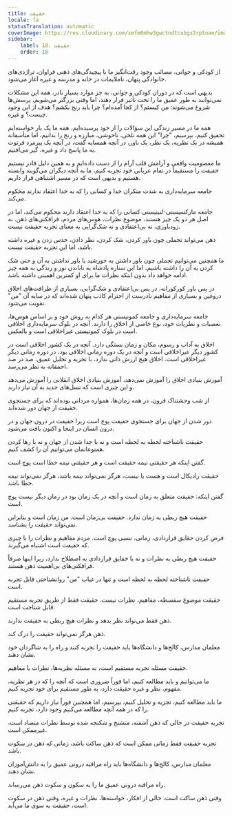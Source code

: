 ```yaml
---
title: حقیقت
locale: fa
statusTranslation: automatic
coverImage: https://res.cloudinary.com/xmfm6mhw3gwctndtcubgx2rptnae/image/upload/v1740337243/small_cover_educacion_fundamental_a051170f1c.webp
sidebar:
    label: 18. حقیقت
    order: 18
---
```

از کودکی و جوانی، مصائب وجود رقت‌انگیز ما با پیچیدگی‌های ذهنی فراوان، تراژدی‌های خانوادگی پنهان، ناملایمات در خانه و مدرسه و غیره آغاز می‌شود.

بدیهی است که در دوران کودکی و جوانی، به جز موارد بسیار نادر، همه این مشکلات نمی‌توانند به طور عمیق ما را تحت تأثیر قرار دهند، اما وقتی بزرگتر می‌شویم، پرسش‌ها شروع می‌شوند: من کیستم؟ از کجا آمده‌ام؟ چرا باید رنج بکشم؟ هدف از این وجود چیست؟ و غیره.

همه ما در مسیر زندگی این سؤالات را از خود پرسیده‌ایم، همه ما یک بار خواسته‌ایم تحقیق کنیم، بپرسیم، "چرا" این همه تلخی، ناخوشی، مبارزه و رنج را بدانیم، اما متأسفانه همیشه در یک نظریه، یک نظر، یک باور، در آنچه همسایه گفت، در آنچه یک پیرمرد فرتوت به ما پاسخ داد و غیره، گیر می‌افتیم.

ما معصومیت واقعی و آرامش قلب آرام را از دست داده‌ایم و به همین دلیل قادر نیستیم حقیقت را مستقیماً در تمام عریانی خود تجربه کنیم، ما به آنچه دیگران می‌گویند وابسته هستیم و بدیهی است که در مسیر اشتباهی قرار داریم.

جامعه سرمایه‌داری به شدت منکران خدا و کسانی را که به خدا اعتقاد ندارند محکوم می‌کند.

جامعه مارکسیستی-لنینیستی کسانی را که به خدا اعتقاد دارند محکوم می‌کند، اما در اصل هر دو یک چیز هستند، موضوع نظرات، هوس‌های مردم، فرافکنی‌های ذهن. نه زودباوری، نه بی‌اعتقادی و نه شک‌گرایی به معنای تجربه حقیقت نیست.

ذهن می‌تواند تجملی چون باور کردن، شک کردن، نظر دادن، حدس زدن و غیره داشته باشد، اما این تجربه حقیقت نیست.

ما همچنین می‌توانیم تجملی چون باور داشتن به خورشید یا باور نداشتن به آن و حتی شک کردن به آن را داشته باشیم، اما این ستاره پادشاه به تاباندن نور و زندگی به همه چیز ادامه خواهد داد بدون اینکه نظرات ما برای او کمترین اهمیتی داشته باشد.

در پس باور کورکورانه، در پس بی‌اعتقادی و شک‌گرایی، بسیاری از ظرافت‌های اخلاق دروغین و بسیاری از مفاهیم نادرست از احترام کاذب پنهان شده‌اند که در سایه آن "من" تقویت می‌شود.

جامعه سرمایه‌داری و جامعه کمونیستی هر کدام به روش خود و بر اساس هوس‌ها، تعصبات و نظریات خود، نوع خاصی از اخلاق را دارند. آنچه در بلوک سرمایه‌داری اخلاقی است در بلوک کمونیستی غیراخلاقی است و بالعکس.

اخلاق به آداب و رسوم، مکان و زمان بستگی دارد. آنچه در یک کشور اخلاقی است در کشور دیگر غیراخلاقی است و آنچه در یک دوره زمانی اخلاقی بود، در دوره زمانی دیگر غیراخلاقی است. اخلاق هیچ ارزش ذاتی ندارد، با تجزیه و تحلیل عمیق، صد در صد احمقانه به نظر می‌رسد.

آموزش بنیادی اخلاق را آموزش نمی‌دهد، آموزش بنیادی اخلاق انقلابی را آموزش می‌دهد و این چیزی است که نسل‌های جدید به آن نیاز دارند.

از شب وحشتناک قرون، در همه زمان‌ها، همواره مردانی بوده‌اند که برای جستجوی حقیقت از جهان دور شده‌اند.

دور شدن از جهان برای جستجوی حقیقت پوچ است زیرا حقیقت در درون جهان و در درون انسان در اینجا و اکنون یافت می‌شود.

حقیقت ناشناخته لحظه به لحظه است و نه با جدا شدن از جهان و نه با رها کردن همنوعانمان می‌توانیم آن را کشف کنیم.

گفتن اینکه هر حقیقتی نیمه حقیقت است و هر حقیقتی نیمه خطا است پوچ است.

حقیقت رادیکال است و هست یا نیست، هرگز نمی‌تواند نیمه باشد، هرگز نمی‌تواند نیمه خطا باشد.

گفتن اینکه: حقیقت متعلق به زمان است و آنچه در یک زمان بود در زمان دیگر نیست پوچ است.

حقیقت هیچ ربطی به زمان ندارد. حقیقت بی‌زمان است. من زمان است و بنابراین نمی‌تواند حقیقت را بشناسد.

فرض کردن حقایق قراردادی، زمانی، نسبی پوچ است. مردم مفاهیم و نظرات را با چیزی که حقیقت است اشتباه می‌گیرند.

حقیقت هیچ ربطی به نظرات و نه با حقایق قراردادی به اصطلاح ندارد، زیرا اینها صرفاً فرافکنی‌های بی‌اهمیت ذهن هستند.

حقیقت ناشناخته لحظه به لحظه است و تنها در غیاب "من" روانشناختی قابل تجربه است.

حقیقت موضوع سفسطه، مفاهیم، ​​نظرات نیست. حقیقت فقط از طریق تجربه مستقیم قابل شناخت است.

ذهن فقط می‌تواند نظر بدهد و نظرات هیچ ربطی به حقیقت ندارند.

ذهن هرگز نمی‌تواند حقیقت را درک کند.

معلمان مدارس، کالج‌ها و دانشگاه‌ها باید حقیقت را تجربه کنند و راه را به شاگردان خود نشان دهند.

حقیقت مسئله تجربه مستقیم است، نه مسئله نظریه‌ها، نظرات یا مفاهیم.

ما می‌توانیم و باید مطالعه کنیم، اما فوراً ضروری است که آنچه را که در هر نظریه، مفهوم، نظر و غیره حقیقت دارد، به طور مستقیم برای خود تجربه کنیم.

ما باید مطالعه کنیم، تجزیه و تحلیل کنیم، بپرسیم، اما همچنین فوراً نیاز داریم که حقیقتی را که در همه آنچه مطالعه می‌کنیم وجود دارد، تجربه کنیم.

تجربه حقیقت در حالی که ذهن آشفته، متشنج و شکنجه شده توسط نظرات متضاد است، غیرممکن است.

تجربه حقیقت فقط زمانی ممکن است که ذهن ساکت باشد، زمانی که ذهن در سکوت باشد.

معلمان مدارس، کالج‌ها و دانشگاه‌ها باید راه مراقبه درونی عمیق را به دانش‌آموزان نشان دهند.

راه مراقبه درونی عمیق ما را به سکون و سکوت ذهن می‌رساند.

وقتی ذهن ساکت است، خالی از افکار، خواسته‌ها، نظرات و غیره، وقتی ذهن در سکوت است، حقیقت به سوی ما می‌آید.

